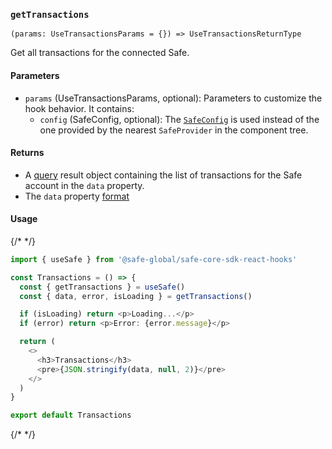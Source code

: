 
### `getTransactions`

`(params: UseTransactionsParams = {}) => UseTransactionsReturnType`

Get all transactions for the connected Safe.

#### Parameters

- `params` (UseTransactionsParams, optional): Parameters to customize the hook behavior. It contains:
  - `config` (SafeConfig, optional): The [`SafeConfig`](./safeconfig.mdx) is used instead of the one provided by the nearest `SafeProvider` in the component tree.

#### Returns

- A [query](https://tanstack.com/query/v5/docs/framework/react/reference/useQuery) result object containing the list of transactions for the Safe account in the `data` property.
- The `data` property [format](https://github.com/safe-global/safe-core-sdk/blob/9fca59736c418dc6253404b4a7784e2245d83312/packages/api-kit/src/types/safeTransactionServiceTypes.ts#L212-L216)

#### Usage

{/* <!-- vale off --> */}

```typescript
import { useSafe } from '@safe-global/safe-core-sdk-react-hooks'

const Transactions = () => {
  const { getTransactions } = useSafe()
  const { data, error, isLoading } = getTransactions()

  if (isLoading) return <p>Loading...</p>
  if (error) return <p>Error: {error.message}</p>

  return (
    <>
      <h3>Transactions</h3>
      <pre>{JSON.stringify(data, null, 2)}</pre>
    </>
  )
}

export default Transactions
```

{/* <!-- vale on --> */}
